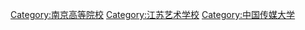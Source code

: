 {{catmore}}

[[Category:南京高等院校|Category:南京高等院校]]
[[Category:江苏艺术学校|Category:江苏艺术学校]]
[[Category:中国传媒大学|Category:中国传媒大学]]